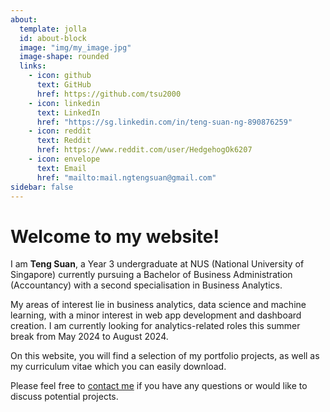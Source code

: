 ```yaml
---
about:
  template: jolla
  id: about-block
  image: "img/my_image.jpg"
  image-shape: rounded
  links:
    - icon: github
      text: GitHub
      href: https://github.com/tsu2000
    - icon: linkedin
      text: LinkedIn
      href: "https://sg.linkedin.com/in/teng-suan-ng-890876259"
    - icon: reddit
      text: Reddit
      href: https://www.reddit.com/user/HedgehogOk6207
    - icon: envelope
      text: Email
      href: "mailto:mail.ngtengsuan@gmail.com"  
sidebar: false
---
```


::: {#about-block}
:::

# Welcome to my website!

I am **Teng Suan**, a Year 3 undergraduate at NUS (National University of Singapore) currently pursuing a Bachelor of Business Administration (Accountancy) with a second specialisation in Business Analytics.

My areas of interest lie in business analytics, data science and machine learning, with a minor interest in web app development and dashboard creation. I am currently looking for analytics-related roles this summer break from May 2024 to August 2024.

On this website, you will find a selection of my portfolio projects, as well as my curriculum vitae which you can easily download.

Please feel free to [contact me](mailto:mail.ngtengsuan@gmail.com) if you have any questions or would like to discuss potential projects.
